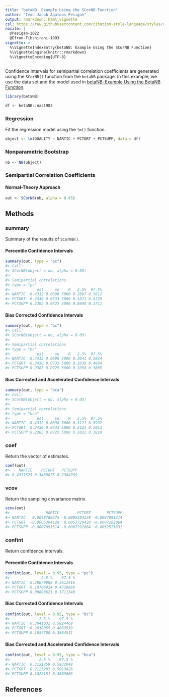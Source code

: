 ```yaml
---
title: "betaNB: Example Using the SCorNB Function"
author: "Ivan Jacob Agaloos Pesigan"
output: rmarkdown::html_vignette
csl: https://raw.githubusercontent.com/citation-style-language/styles/master/apa.csl
nocite: |
  @Pesigan-2022
  @Efron-Tibshirani-1993
vignette: >
  %\VignetteIndexEntry{betaNB: Example Using the SCorNB Function}
  %\VignetteEngine{knitr::rmarkdown}
  %\VignetteEncoding{UTF-8}
---
```




Confidence intervals for
semipartial correlation coefficients
are generated using
the `SCorNB()` function from the `betaNB` package.
In this example,
we use the data set and the model used in
[betaNB: Example Using the BetaNB Function](example-beta-nb.html).


``` r
library(betaNB)
```




``` r
df <- betaNB::nas1982
```

### Regression

Fit the regression model using the `lm()` function.


``` r
object <- lm(QUALITY ~ NARTIC + PCTGRT + PCTSUPP, data = df)
```

### Nonparametric Bootstrap


``` r
nb <- NB(object)
```

### Semipartial Correlation Coefficients

#### Normal-Theory Approach


``` r
out <- SCorNB(nb, alpha = 0.05)
```

## Methods

### summary

Summary of the results of `SCorNB()`.

#### Percentile Confidence Intervals


``` r
summary(out, type = "pc")
#> Call:
#> SCorNB(object = nb, alpha = 0.05)
#> 
#> Semipartial correlations
#> type = "pc"
#>            est     se    R   2.5%  97.5%
#> NARTIC  0.4312 0.0698 5000 0.2867 0.5612
#> PCTGRT  0.3430 0.0733 5000 0.1871 0.4729
#> PCTSUPP 0.2385 0.0725 5000 0.0890 0.3711
```

#### Bias Corrected Confidence Intervals


``` r
summary(out, type = "bc")
#> Call:
#> SCorNB(object = nb, alpha = 0.05)
#> 
#> Semipartial correlations
#> type = "bc"
#>            est     se    R   2.5%  97.5%
#> NARTIC  0.4312 0.0698 5000 0.3041 0.5824
#> PCTGRT  0.3430 0.0733 5000 0.2038 0.4864
#> PCTSUPP 0.2385 0.0725 5000 0.1058 0.3865
```

#### Bias Corrected and Accelerated Confidence Intervals


``` r
summary(out, type = "bca")
#> Call:
#> SCorNB(object = nb, alpha = 0.05)
#> 
#> Semipartial correlations
#> type = "bca"
#>            est     se    R   2.5%  97.5%
#> NARTIC  0.4312 0.0698 5000 0.3121 0.5932
#> PCTGRT  0.3430 0.0733 5000 0.2123 0.5013
#> PCTSUPP 0.2385 0.0725 5000 0.1022 0.3810
```

### coef

Return the vector of estimates.


``` r
coef(out)
#>    NARTIC    PCTGRT   PCTSUPP 
#> 0.4311525 0.3430075 0.2384789
```

### vcov

Return the sampling covariance matrix.


``` r
vcov(out)
#>                NARTIC        PCTGRT       PCTSUPP
#> NARTIC   0.0048780275 -0.0005304128 -0.0007091314
#> PCTGRT  -0.0005304128  0.0053720420 -0.0007292064
#> PCTSUPP -0.0007091314 -0.0007292064  0.0052571831
```

### confint

Return confidence intervals.

#### Percentile Confidence Intervals


``` r
confint(out, level = 0.95, type = "pc")
#>              2.5 %    97.5 %
#> NARTIC  0.28670088 0.5612416
#> PCTGRT  0.18706924 0.4728866
#> PCTSUPP 0.08898621 0.3711348
```

#### Bias Corrected Confidence Intervals


``` r
confint(out, level = 0.95, type = "bc")
#>             2.5 %    97.5 %
#> NARTIC  0.3041032 0.5824469
#> PCTGRT  0.2038055 0.4863539
#> PCTSUPP 0.1057708 0.3864511
```

#### Bias Corrected and Accelerated Confidence Intervals


``` r
confint(out, level = 0.95, type = "bca")
#>             2.5 %    97.5 %
#> NARTIC  0.3121259 0.5932048
#> PCTGRT  0.2123287 0.5013426
#> PCTSUPP 0.1022181 0.3809608
```

## References
